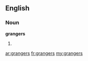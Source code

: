 ==English==
===Noun===
'''grangers'''
# {{plural of|[[granger]]}}

[[ar:grangers]]
[[fr:grangers]]
[[my:grangers]]